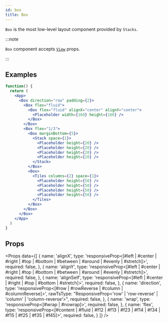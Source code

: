 ```yaml
---
id: box
title: Box
---
```



`Box` is the most low-level layout component provided by `Stacks`.

:::note

`Box` component accepts [`View`](https://reactnative.dev/docs/view) props.

:::

## Examples

```jsx live
function() {
  return (
    <App>
      <Box direction="row" padding={2}>
        <Box flex="fluid">
          <Box flex="fluid" alignX="center" alignY="center">
            <Placeholder width={160} height={160} />
          </Box>
        </Box>
        <Box flex="1/3">
          <Box marginBottom={5}>
            <Stack space={1}>
              <Placeholder height={20} />
              <Placeholder height={20} />
              <Placeholder height={20} />
              <Placeholder height={20} />
            </Stack>
          </Box>
          <Box>
            <Tiles columns={2} space={1}>
              <Placeholder height={50} />
              <Placeholder height={50} />
              <Placeholder height={50} />
              <Placeholder height={50} />
            </Tiles>
          </Box>
        </Box>
      </Box>
    </App>
  )
}
```

## Props

<Props
  data={[
    {
      name: 'alignX',
      type: 'responsiveProp<[#left | #center | #right | #top | #bottom | #between | #around | #evenly | #stretch]>',
      required: false,
    },
    {
      name: 'alignY',
      type: 'responsiveProp<[#left | #center | #right | #top | #bottom | #between | #around | #evenly | #stretch]>',
      required: false,
    },
    {
      name: 'alignSelf',
      type: 'responsiveProp<[#left | #center | #right | #top | #bottom | #stretch]>',
      required: false,
    },
    {
      name: 'direction',
      type: 'responsiveProp<[#row | #rowReverse | #column | #columnReverse]>',
      rawTsType: "ResponsiveProp<'row' | 'row-reverse' | 'column' | 'column-reverse'>",
      required: false,
    },
    {
      name: 'wrap',
      type: 'responsiveProp<[#wrap | #nowrap]>',
      required: false,
    },
    {
      name: 'flex',
      type: 'responsiveProp<[#content | #fluid | #f12 | #f13 | #f23 | #f14 | #f34 | #f15 | #f25 | #f35 | #f45]>',
      required: false,
    }
  ]} />

<BoxProps />
